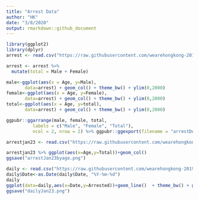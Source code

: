 ```yaml
---
title: "Arrest Data"
author: "HK"
date: "3/8/2020"
output: rmarkdown::github_document
---
```


```r
library(ggplot2)
library(dplyr)
arrest <- read.csv("https://raw.githubusercontent.com/wearehongkong-2019/hk2019/master/arrestDec4_byagesex.csv")
```

```r
arrest <- arrest %>% 
  mutate(total = Male + Female)

male<-ggplot(aes(x = Age, y=Male),
       data=arrest) + geom_col() + theme_bw() + ylim(0,2000)
female<-ggplot(aes(x = Age, y=Female),
       data=arrest) + geom_col() + theme_bw() + ylim(0,2000)
total<-ggplot(aes(x = Age, y=total),
       data=arrest) + geom_col() + theme_bw() + ylim(0,2000)

ggpubr::ggarrange(male, female, total,
          labels = c("Male", "Female", "Total"),
          ncol = 2, nrow = 2) %>% ggpubr::ggexport(filename = "arrestDec4_byagesex.png")

```

```r
arrestjan23 <- read.csv("https://raw.githubusercontent.com/wearehongkong-2019/hk2019/master/arrestJan23_byage.csv")

arrestjan23 %>% ggplot(aes(x=Age,y=Total))+geom_col()
ggsave("arrestJan23byage.png")
```

```r
daily <- read.csv("https://raw.githubusercontent.com/wearehongkong-2019/hk2019/master/daily_data/Jan23_Daily.csv")
daily$Date<-as.Date(daily$Date, "%Y-%m-%d")
daily
ggplot(data=daily,aes(x=Date,y=Arrested))+geom_line()  + theme_bw() + geom_vline(xintercept = c(daily$Date[158],daily$Date[207],daily$Date[84],daily$Date[115],daily$Date[58],daily$Date[199]), linetype=4, color="maroon") + annotate(geom="text", x=daily$Date[158], y=900, label="PolyU",color="maroon")+ annotate(geom="text", x=daily$Date[207], y=900, label="Jan 1",color="maroon")+ annotate(geom="text", x=daily$Date[84], y=900, label="31 Aug",color="maroon")+ annotate(geom="text", x=daily$Date[115], y=900, label="1 Oct",color="maroon")+ annotate(geom="text", x=daily$Date[58], y=600, label="Three boycotts",color="maroon")+ annotate(geom="text", x=daily$Date[199], y=600, label="Christmas Eve",color="maroon")+ labs(title="Number of arrested individuals in public assemblies from 9 Jun 2019 to 23 Jan 2020")
ggsave("dailyJan23.png")
```
